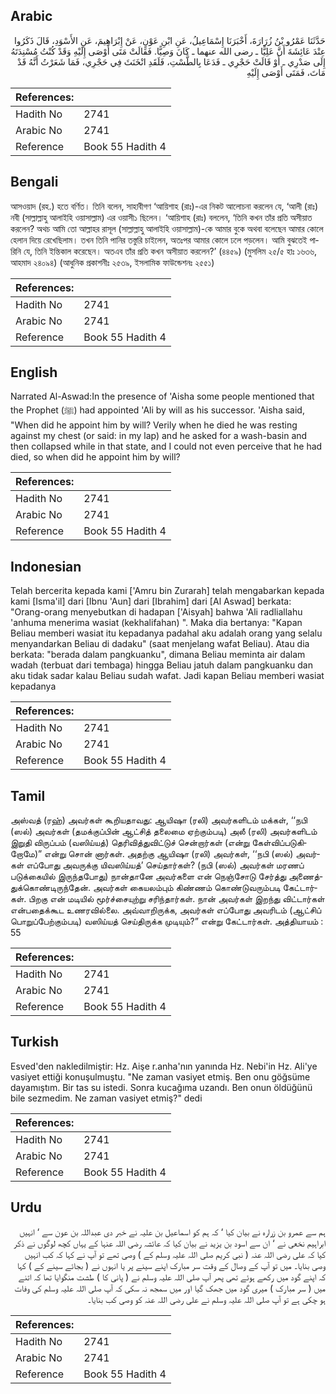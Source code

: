 ## Arabic


<div dir="rtl" lang="ar" style={{fontSize:'larger',backgroundColor:'#f8f9fa',padding:20}}>
حَدَّثَنَا عَمْرُو بْنُ زُرَارَةَ، أَخْبَرَنَا إِسْمَاعِيلُ، عَنِ ابْنِ عَوْنٍ، عَنْ إِبْرَاهِيمَ، عَنِ الأَسْوَدِ، قَالَ ذَكَرُوا عِنْدَ عَائِشَةَ أَنَّ عَلِيًّا ـ رضى الله عنهما ـ كَانَ وَصِيًّا‏.‏ فَقَالَتْ مَتَى أَوْصَى إِلَيْهِ وَقَدْ كُنْتُ مُسْنِدَتَهُ إِلَى صَدْرِي ـ أَوْ قَالَتْ حَجْرِي ـ فَدَعَا بِالطَّسْتِ، فَلَقَدِ انْخَنَثَ فِي حَجْرِي، فَمَا شَعَرْتُ أَنَّهُ قَدْ مَاتَ، فَمَتَى أَوْصَى إِلَيْهِ
</div>
<div style={{backgroundColor:'#f8f9fa',padding:20, marginBottom: 10}}><table> <thead> <tr> <th>References:</th> <th></th> </tr> </thead> <tbody><tr><td>Hadith No</td><td>2741</td></tr><tr><td>Arabic No</td><td>2741</td></tr><tr><td>Reference</td><td>Book 55 Hadith 4</td></tr></tbody></table></div>

## Bengali


<div dir="ltr" lang="bn" style={{fontSize:'larger',backgroundColor:'#f8f9fa',padding:20}}>
আসওয়াদ (রহ.) হতে বর্ণিত। তিনি বলেন, সাহাবীগণ ‘আয়িশাহ (রাঃ)-এর নিকট আলোচনা করলেন যে, ‘আলী (রাঃ) নবী (সাল্লাল্লাহু আলাইহি ওয়াসাল্লাম) এর ওয়াসী১ ছিলেন। ‘আয়িশাহ (রাঃ) বললেন, ‘তিনি কখন তাঁর প্রতি অসীয়াত করলেন? অথচ আমি তো আল্লাহর রাসূল (সাল্লাল্লাহু আলাইহি ওয়াসাল্লাম)-কে আমার বুকে অথবা বলেছেন আমার কোলে হেলান দিয়ে রেখেছিলাম। তখন তিনি পানির তস্তুরি চাইলেন, অতঃপর আমার কোলে ঢলে পড়লেন। আমি বুঝতেই পারিনি যে, তিনি ইন্তিকাল করেছেন। অতএব তাঁর প্রতি কখন অসীয়াত করলেন?’ (৪৪৫৯) (মুসলিম ২৫/৫ হাঃ ১৬৩৬, আহমাদ ২৪০৯৪) (আধুনিক প্রকাশনীঃ ২৫৩৯, ইসলামিক ফাউন্ডেশনঃ ২৫৫১)
</div>
<div style={{backgroundColor:'#f8f9fa',padding:20, marginBottom: 10}}><table> <thead> <tr> <th>References:</th> <th></th> </tr> </thead> <tbody><tr><td>Hadith No</td><td>2741</td></tr><tr><td>Arabic No</td><td>2741</td></tr><tr><td>Reference</td><td>Book 55 Hadith 4</td></tr></tbody></table></div>

## English


<div dir="ltr" lang="en" style={{fontSize:'larger',backgroundColor:'#f8f9fa',padding:20}}>
Narrated Al-Aswad:In the presence of 'Aisha some people mentioned that the Prophet (ﷺ) had appointed 'Ali by will as his successor. 'Aisha said, "When did he appoint him by will? Verily when he died he was resting against my chest (or said: in my lap) and he asked for a wash-basin and then collapsed while in that state, and I could not even perceive that he had died, so when did he appoint him by will?
</div>
<div style={{backgroundColor:'#f8f9fa',padding:20, marginBottom: 10}}><table> <thead> <tr> <th>References:</th> <th></th> </tr> </thead> <tbody><tr><td>Hadith No</td><td>2741</td></tr><tr><td>Arabic No</td><td>2741</td></tr><tr><td>Reference</td><td>Book 55 Hadith 4</td></tr></tbody></table></div>

## Indonesian


<div dir="ltr" lang="id" style={{fontSize:'larger',backgroundColor:'#f8f9fa',padding:20}}>
Telah bercerita kepada kami ['Amru bin Zurarah] telah mengabarkan kepada kami [Isma'il] dari [Ibnu 'Aun] dari [Ibrahim] dari [Al Aswad] berkata: "Orang-orang menyebutkan di hadapan ['Aisyah] bahwa 'Ali radliallahu 'anhuma menerima wasiat (kekhalifahan) ". Maka dia bertanya: "Kapan Beliau memberi wasiat itu kepadanya padahal aku adalah orang yang selalu menyandarkan Beliau di dadaku" (saat menjelang wafat Beliau). Atau dia berkata: "berada dalam pangkuanku", dimana Beliau meminta air dalam wadah (terbuat dari tembaga) hingga Beliau jatuh dalam pangkuanku dan aku tidak sadar kalau Beliau sudah wafat. Jadi kapan Beliau memberi wasiat kepadanya
</div>
<div style={{backgroundColor:'#f8f9fa',padding:20, marginBottom: 10}}><table> <thead> <tr> <th>References:</th> <th></th> </tr> </thead> <tbody><tr><td>Hadith No</td><td>2741</td></tr><tr><td>Arabic No</td><td>2741</td></tr><tr><td>Reference</td><td>Book 55 Hadith 4</td></tr></tbody></table></div>

## Tamil


<div dir="ltr" lang="ta" style={{fontSize:'larger',backgroundColor:'#f8f9fa',padding:20}}>
அஸ்வத் (ரஹ்) அவர்கள் கூறியதாவது: ஆயிஷா (ரலி) அவர்களிடம் மக்கள், ‘‘நபி (ஸல்) அவர்கள் (தமக்குப்பின் ஆட்சித் தலைமை ஏற்கும்படி) அலீ (ரலி) அவர்களிடம் இறுதி விருப்பம் (வஸிய்யத்) தெரிவித்துவிட்டுச் சென்றார்கள் (என்று கேள்விப்படுகிறோமே)” என்று சொன் னார்கள். அதற்கு ஆயிஷா (ரலி) அவர்கள், ‘‘நபி (ஸல்) அவர்கள் எப்போது அவருக்கு யிவஸிய்யத்’ செய்தார்கள்? (நபி (ஸல்) அவர்கள் மரணப் படுக்கையில் இருந்தபோது) நான்தானே அவர்களை என் நெஞ்சோடு சேர்த்து அணைத்துக்கொண்டிருந்தேன். அவர்கள் கையலம்பும் கிண்ணம் கொண்டுவரும்படி கேட்டார்கள். பிறகு என் மடியில் மூர்ச்சையுற்று சரிந்தார்கள். நான் அவர்கள் இறந்து விட்டார்கள் என்பதைக்கூட உணரவில்லை. அவ்வாறிருக்க, அவர்கள் எப்போது அவரிடம் (ஆட்சிப் பொறுப்பேற்கும்படி) வஸிய்யத் செய்திருக்க முடியும்?” என்று கேட்டார்கள். அத்தியாயம் : 55
</div>
<div style={{backgroundColor:'#f8f9fa',padding:20, marginBottom: 10}}><table> <thead> <tr> <th>References:</th> <th></th> </tr> </thead> <tbody><tr><td>Hadith No</td><td>2741</td></tr><tr><td>Arabic No</td><td>2741</td></tr><tr><td>Reference</td><td>Book 55 Hadith 4</td></tr></tbody></table></div>

## Turkish


<div dir="ltr" lang="tr" style={{fontSize:'larger',backgroundColor:'#f8f9fa',padding:20}}>
Esved'den nakledilmiştir: Hz. Aişe r.anha'nın yanında Hz. Nebi'in Hz. Ali'ye vasiyet ettiği konuşulmuştu. "Ne zaman vasiyet etmiş. Ben onu göğsüme dayamıştım. Bir tas su istedi. Sonra kucağıma uzandı. Ben onun öldüğünü bile sezmedim. Ne zaman vasiyet etmiş?" dedi
</div>
<div style={{backgroundColor:'#f8f9fa',padding:20, marginBottom: 10}}><table> <thead> <tr> <th>References:</th> <th></th> </tr> </thead> <tbody><tr><td>Hadith No</td><td>2741</td></tr><tr><td>Arabic No</td><td>2741</td></tr><tr><td>Reference</td><td>Book 55 Hadith 4</td></tr></tbody></table></div>

## Urdu


<div dir="rtl" lang="ur" style={{fontSize:'larger',backgroundColor:'#f8f9fa',padding:20}}>
ہم سے عمرو بن زرارہ نے بیان کیا ‘ کہ ہم کو اسماعیل بن علیہ نے خبر دی عبداللہ بن عون سے ‘ انہیں ابراہیم نخعی نے ‘ ان سے اسود بن یزید نے بیان کیا کہ عائشہ رضی اللہ عنہا کے یہاں کچھ لوگوں نے ذکر کیا کہ علی رضی اللہ عنہ ( نبی کریم صلی اللہ علیہ وسلم کے ) وصی تھے تو آپ نے کہا کہ کب انہیں وصی بنایا۔ میں تو آپ کے وصال کے وقت سر مبارک اپنے سینے پر یا انہوں نے ( بجائے سینے کے ) کہا کہ اپنے گود میں رکھے ہوئے تھی پھر آپ صلی اللہ علیہ وسلم نے ( پانی کا ) طشت منگوایا تھا کہ اتنے میں ( سر مبارک ) میری گود میں جھک گیا اور میں سمجھ نہ سکی کہ آپ صلی اللہ علیہ وسلم کی وفات ہو چکی ہے تو آپ صلی اللہ علیہ وسلم نے علی رضی اللہ عنہ کو وصی کب بنایا۔
</div>
<div style={{backgroundColor:'#f8f9fa',padding:20, marginBottom: 10}}><table> <thead> <tr> <th>References:</th> <th></th> </tr> </thead> <tbody><tr><td>Hadith No</td><td>2741</td></tr><tr><td>Arabic No</td><td>2741</td></tr><tr><td>Reference</td><td>Book 55 Hadith 4</td></tr></tbody></table></div>